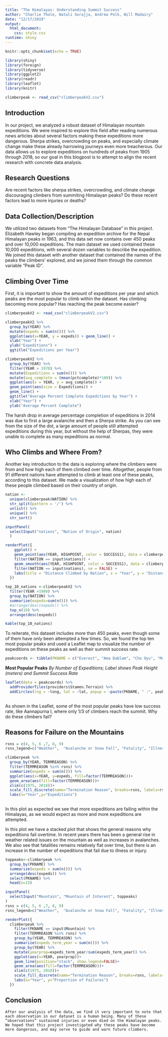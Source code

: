 ```yaml
---
title: "The Himalayas: Understanding Summit Success"
author: "Charlie Thole, Natali Sorajja, Andrew Polk, Will Madairy"
date: "12/17/2019"
output:
  html_document:
    css: style.css
runtime: shiny
---
```


```r
knitr::opts_chunk$set(echo = TRUE)
```

```r
library(shiny)
library(foreign)
library(tidyverse)
library(ggplot2)
library(readr)
library(leaflet)
library(knitr)
```

```r
climberpeak <- read_csv("climberpeakV2.csv")
```

## **Introduction**
In our project, we analyzed a robust dataset of Himalayan mountain expeditions. We were inspired to explore this field after reading numerous news articles about several factors making these expeditions more dangerous. Sherpa strikes, overcrowding on peaks, and especially climate change make these already harrowing journeys even more treacherous. Our data allows us to explore expeditions on hundreds of peaks from 1905 through 2018, so our goal in this blogpost is to attempt to align the recent research with concrete data analysis.
  
## **Research Questions**
Are recent factors like sherpa strikes, overcrowding, and climate change discouraging climbers from summiting Himalayan peaks? Do these recent factors lead to more injuries or deaths?
	
## **Data Collection/Description**
We utilized two datasets from “The Himalayan Database” in this project. Elizabeth Hawley began compiling an expedition archive for the Nepal Himalayan peaks in 1963, and this data set now contains over 450 peaks and over 10,000 expeditions. The main dataset we used contained these 10,000 expeditions, with several dozen variables to describe the expedition. We joined this dataset with another dataset that contained the names of the peaks the climbers’ explored, and we joined them through the common variable “Peak ID”. 
  
## **Climbing Over Time**
First, it is important to show the amount of expeditions per year and which peaks are the most popular to climb within the dataset. Has climbing becoming more popular? Has reaching the peak become easier?

```r
climberpeakV2 <- read_csv("climberpeakV2.csv")

```

```r
climberpeakV2 %>%
  group_by(YEAR) %>%
  mutate(expeds = sum(n())) %>%
  ggplot(aes(x=YEAR, y = expeds)) + geom_line() + 
  xlab("Year") + 
  ylab("Expeditions") + 
  ggtitle("Expeditions per Year") 
```


```r
climberpeakV2 %>%
  group_by(YEAR) %>%
  filter(YEAR > 1970) %>%
  mutate(Expeditions = sum(n())) %>%
  mutate(avg_complete = (mean(pctcomplete)*100)) %>%
  ggplot(aes(x = YEAR, y = avg_complete)) + 
  geom_point(aes(size = Expeditions)) + 
  geom_line() +
  ggtitle("Average Percent Complete Expeditions by Year") + 
  xlab("Year") +
  ylab("Average Percent Complete")
```


The harsh drop in average percentage completion of expeditions in 2014 was due to first a large avalanche and then a Sherpa strike. As you can see from the size of the dot, a large amount of people still attempted expeditions during this year, but without the help of Sherpas, they were unable to complete as many expeditions as normal. 

## **Who Climbs and Where From?**
Another key introduction to the data is exploring where the climbers were from and how high each of them climbed over time.
Altogether, people from 91 different nations have attempted to climb at least one of these peaks, according to this dataset. We made a visualization of how high each of these people climbed based on their country of origin.

```r
nation <-
  unique(climberpeak$NATION) %>% 
  str_split(pattern = '/') %>% 
  unlist() %>% 
  unique() %>% 
  str_sort()
```

```r
inputPanel(
  selectInput("nations", "Nation of Origin", nation)
  )

renderPlot({
    ggplot() +
    geom_point(aes(YEAR, HIGHPOINT, color = SUCCESS1), data = climberpeak %>% 
    filter(NATION == input$nations)) +
    geom_smooth(aes(YEAR, HIGHPOINT, color = SUCCESS1), data = climberpeak %>%
    filter(NATION == input$nations), se = FALSE) +
    labs(title = "Distance Climbed by Nation", x = "Year", y = "Distance Climbed (m)")
  })
```


```r
top_10_nations <-climberpeakV2 %>%
  filter(YEAR >1980) %>%
  group_by(NATION) %>% 
  summarize(expeds=sum(n())) %>% 
  #arrange(desc(expeds)) %>%
  top_n(10) %>%
  arrange(desc(expeds))

kable(top_10_nations)
```



To reiterate, this dataset includes more than 450 peaks, even though some of them have only been attempted a few times. So, we found the top ten most popular peaks and used a Leaflet map to visualize the number of expeditions on these peaks as well as their summit success rate.

```r
peakcoords <- tibble(PKNAME = c("Everest", "Ama Dablam", "Cho Oyu", "Manaslu", "Lhotse", "Dhaulagiri I", "Makalu", "Baruntse", "Pumori", "Annapurna I"), long = c(86.925, 86.8612, 86.6585, 84.5597, 86.9336, 83.4873, 87.0912, 86.979649, 86.8253, 83.8203), lat = c(27.9881, 27.8619, 28.0973, 28.5497, 27.9626, 28.6985, 27.886, 27.872062, 28.009, 28.5961), peakheight = c(8850, 6814, 8188, 8163, 8516, 8167, 8485, 7152, 7138, 8091), expeds = c(2059, 1353, 1329, 632, 406, 381, 346, 307, 263, 240), success_rate = c("59.8%", "67.9%", "61.7%", "48.9%", "55.9%", "40.7%", "39.6%", "38.1%", "45.6%", "31.3%"))
```

**Most Popular Peaks**
*By Number of Expeditions; Label shows Peak Height (meters) and Summit Success Rate*
```r
leaflet(data = peakcoords) %>% 
  addProviderTiles(providers$Stamen.Terrain) %>% 
  addCircles(lng = ~long, lat = ~lat, popup = ~paste(PKNAME, " :", peakheight, "Meters, ", expeds, "Expeditions, ", success_rate, "Success Rate"), weight = 20) 
  
```

As shown in the Leaflet, some of the most popular peaks have low success rate, like Aannapurna I, where only 1/3 of climbers reach the summit. Why do these climbers fail?

## **Reasons for Failure on the Mountains**

```r
rsns = c(4, 5, 6 ,7, 8, 9)
rsns_legend=c("Weather",  "Avalanche or Snow Fall", "Fatality", "Illness or Injury", "Lack of Supplies", "Lack of Time")

climberpeak %>% 
  group_by(YEAR, TERMREASON) %>% 
  filter(TERMREASON %in% rsns) %>% 
  summarize(expeds = sum(n())) %>% 
  ggplot(aes(x=YEAR, y=expeds, fill=factor(TERMREASON)))+
  geom_area(aes(fill=factor(TERMREASON)))+
  xlim(c(1975, 2018))+
  scale_fill_discrete(name="Termination Reason", breaks=rsns, labels=rsns_legend)+
  labs(x="Year",y="Expeditions")
  
```

In this plot as expected we see that more expeditions are failing within the Himalayas, as we would expect as more and more expeditions are attempted. 

In this plot we have a stacked plot that shows the general reasons why expeditions fail overtime. In recent years there has been a general rise in weather related issues on the mountain as well as increases in avalanches. We also see that fatalities remains relatively flat over time, but there is an increase in the number of expeditions that fail due to illness or injury.



```r
toppeaks<-climberpeak %>% 
  group_by(PKNAME) %>% 
  summarize(expeds = sum(n())) %>% 
  arrange(desc(expeds)) %>% 
  select(PKNAME) %>% 
  head(n=15)
```

```r
inputPanel(
  selectInput("Mountain", "Mountain of Interest", toppeaks)
)
rsns = c(4, 5, 6 ,7, 8, 9)
rsns_legend=c("Weather",  "Avalanche or Snow Fall", "Fatality", "Illness or Injury", "Lack of Supplies", "Lack of Time")

renderPlot({
  climberpeak %>% 
    filter(PKNAME == input$Mountain) %>% 
    filter(TERMREASON %in% rsns) %>% 
    group_by(YEAR, TERMREASON) %>% 
    summarize(expeds_term_year = sum(n())) %>% 
    group_by(YEAR) %>% 
    mutate(yearprop=expeds_term_year/sum(expeds_term_year)) %>% 
    ggplot(aes(x=YEAR, yearprop))+
    geom_line(position="stack", show.legend=FALSE)+
    geom_area(aes(fill=factor(TERMREASON)))+
    xlim(c(1975, 2018))+
    scale_fill_discrete(name="Termination Reason", breaks=rsns, labels=rsns_legend)+
    labs(x="Year", y="Proportion of Failures")
  })
```


## **Conclusion**
	
	After our analysis of the data, we find it very important to note that each observation in our dataset is a human being. Many of these “observations” sustained injuries or even died on the Himalayan peaks. We hoped that this project investigated why these peaks have become more dangerous, and may serve to guide and warn future climbers.


